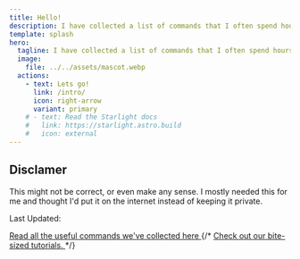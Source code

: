 ```yaml
---
title: Hello!
description: I have collected a list of commands that I often spend hours googling when I forget them only to later realise that I need them again.
template: splash
hero:
  tagline: I have collected a list of commands that I often spend hours googling when I forget them only to later realise that I need them again. (Most of the descriptions and instructions are provided by GPT4 because I'm too lazy to write them manually).
  image:
    file: ../../assets/mascot.webp
  actions:
    - text: Lets go!
      link: /intro/
      icon: right-arrow
      variant: primary
    # - text: Read the Starlight docs
    #   link: https://starlight.astro.build
    #   icon: external
---
```



## Disclamer
This might not be correct, or even make any sense. I mostly needed this for me and thought I'd put it on the internet instead of keeping it private.

Last Updated: <Today/>

<CardGrid stagger>
	<a href="intro/"><Card title="Intro" icon="list-format">
	  Read all the useful commands we've collected here
	</Card></a>
	{/* <a href="tutorials/"><Card title="Tutorials" icon="open-book">
		Check out our bite-sized tutorials.
	</Card></a> */}
</CardGrid>